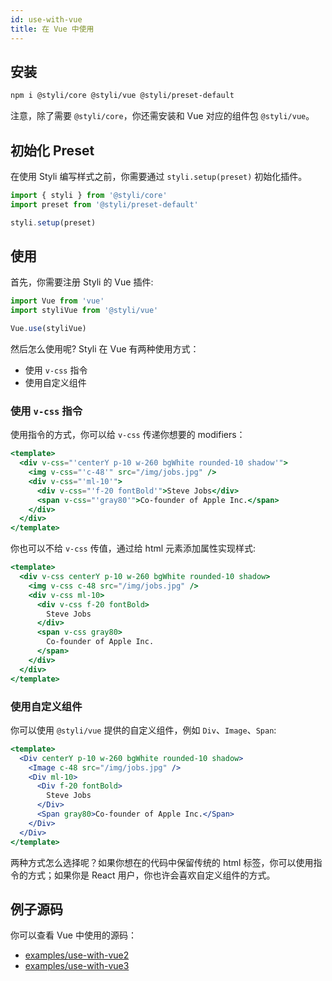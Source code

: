 ```yaml
---
id: use-with-vue
title: 在 Vue 中使用
---
```


## 安装

```bash
npm i @styli/core @styli/vue @styli/preset-default
```

注意，除了需要 `@styli/core`，你还需安装和 Vue 对应的组件包 `@styli/vue`。

## 初始化 Preset

在使用 Styli 编写样式之前，你需要通过 `styli.setup(preset)` 初始化插件。

```js title="src/index.ts"
import { styli } from '@styli/core'
import preset from '@styli/preset-default'

styli.setup(preset)
```

## 使用

首先，你需要注册 Styli 的 Vue 插件:

```jsx
import Vue from 'vue'
import styliVue from '@styli/vue'

Vue.use(styliVue)
```

然后怎么使用呢? Styli 在 Vue 有两种使用方式：

- 使用 `v-css` 指令
- 使用自定义组件

### 使用 `v-css` 指令

使用指令的方式，你可以给 `v-css` 传递你想要的 modifiers：

```jsx
<template>
  <div v-css="'centerY p-10 w-260 bgWhite rounded-10 shadow'">
    <img v-css="'c-48'" src="/img/jobs.jpg" />
    <div v-css="'ml-10'">
      <div v-css="'f-20 fontBold'">Steve Jobs</div>
      <span v-css="'gray80'">Co-founder of Apple Inc.</span>
    </div>
  </div>
</template>
```

你也可以不给 `v-css` 传值，通过给 html 元素添加属性实现样式:

```jsx
<template>
  <div v-css centerY p-10 w-260 bgWhite rounded-10 shadow>
    <img v-css c-48 src="/img/jobs.jpg" />
    <div v-css ml-10>
      <div v-css f-20 fontBold>
        Steve Jobs
      </div>
      <span v-css gray80>
        Co-founder of Apple Inc.
      </span>
    </div>
  </div>
</template>
```

### 使用自定义组件

你可以使用 `@styli/vue` 提供的自定义组件，例如 `Div`、`Image`、`Span`:

```jsx
<template>
  <Div centerY p-10 w-260 bgWhite rounded-10 shadow>
    <Image c-48 src="/img/jobs.jpg" />
    <Div ml-10>
      <Div f-20 fontBold>
        Steve Jobs
      </Div>
      <Span gray80>Co-founder of Apple Inc.</Span>
    </Div>
  </Div>
</template>
```

两种方式怎么选择呢？如果你想在的代码中保留传统的 html 标签，你可以使用指令的方式；如果你是 React 用户，你也许会喜欢自定义组件的方式。

## 例子源码

你可以查看 Vue 中使用的源码：

- [examples/use-with-vue2](https://github.com/forsigner/styli/tree/master/examples/use-with-vue2)
- [examples/use-with-vue3](https://github.com/forsigner/styli/tree/master/examples/use-with-vue3)

